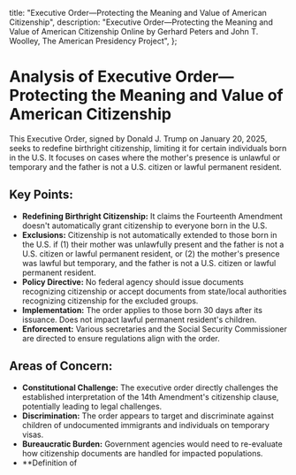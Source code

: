   title:
    "Executive Order—Protecting the Meaning and Value of American Citizenship",
  description:
    "Executive Order—Protecting the Meaning and Value of American Citizenship Online by Gerhard Peters and John T. Woolley, The American Presidency Project",
};

# Analysis of Executive Order—Protecting the Meaning and Value of American Citizenship

This Executive Order, signed by Donald J. Trump on January 20, 2025, seeks to redefine birthright citizenship, limiting it for certain individuals born in the U.S. It focuses on cases where the mother's presence is unlawful or temporary and the father is not a U.S. citizen or lawful permanent resident.

## Key Points:

- **Redefining Birthright Citizenship:** It claims the Fourteenth Amendment doesn't automatically grant citizenship to everyone born in the U.S.
- **Exclusions:** Citizenship is not automatically extended to those born in the U.S. if (1) their mother was unlawfully present and the father is not a U.S. citizen or lawful permanent resident, or (2) the mother's presence was lawful but temporary, and the father is not a U.S. citizen or lawful permanent resident.
- **Policy Directive:** No federal agency should issue documents recognizing citizenship or accept documents from state/local authorities recognizing citizenship for the excluded groups.
- **Implementation:** The order applies to those born 30 days after its issuance. Does not impact lawful permanent resident's children.
- **Enforcement:** Various secretaries and the Social Security Commissioner are directed to ensure regulations align with the order.

## Areas of Concern:

- **Constitutional Challenge:** The executive order directly challenges the established interpretation of the 14th Amendment's citizenship clause, potentially leading to legal challenges.
- **Discrimination:** The order appears to target and discriminate against children of undocumented immigrants and individuals on temporary visas.
- **Bureaucratic Burden:** Government agencies would need to re-evaluate how citizenship documents are handled for impacted populations.
- \*\*Definition of
